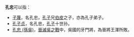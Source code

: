 '''孔忠'''可以指：

*[[子蔑|子蔑]]，名孔忠，[[孔子|孔子]]兄[[伯皮|伯皮]]之子，亦為孔子弟子。
*[[孔子贞|孔子贞]]，名孔忠，[[孔子|孔子]]十世孙。
*[[孔忠_(孫吳)|孔忠 (孫吳)]]，[[晉滅吳之戰|晉滅吳之戰]]中，吳國的牙門將，為晉將王渾所敗。

{{disambig|Cat=二字孔姓人名消歧義}}